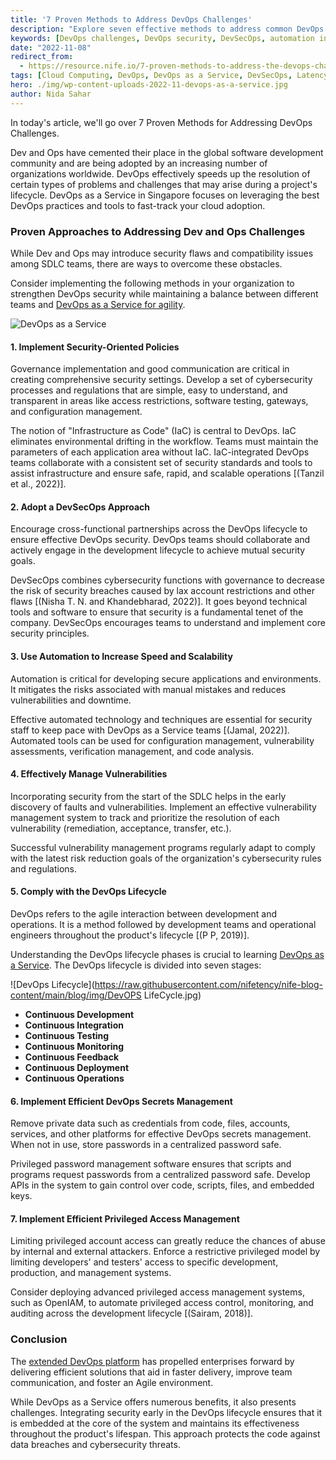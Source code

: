 ```yaml
---
title: '7 Proven Methods to Address DevOps Challenges'
description: "Explore seven effective methods to address common DevOps challenges. Learn about implementing security-oriented policies, adopting DevSecOps approaches, utilizing automation, managing vulnerabilities, and ensuring compliance throughout the DevOps lifecycle. Discover strategies for efficient secrets and privileged access management to strengthen your DevOps practices."
keywords: [DevOps challenges, DevOps security, DevSecOps, automation in DevOps, vulnerability management, DevOps lifecycle, secrets management, privileged access management, cloud computing, DevOps best practices]
date: "2022-11-08"
redirect_from:
  - https://resource.nife.io/7-proven-methods-to-address-the-devops-challenges/
tags: [Cloud Computing, DevOps, DevOps as a Service, DevSecOps, Latency]
hero: ./img/wp-content-uploads-2022-11-devops-as-a-service.jpg
author: Nida Sahar
---
```


In today's article, we'll go over 7 Proven Methods for Addressing DevOps Challenges.

Dev and Ops have cemented their place in the global software development community and are being adopted by an increasing number of organizations worldwide. DevOps effectively speeds up the resolution of certain types of problems and challenges that may arise during a project's lifecycle. DevOps as a Service in Singapore focuses on leveraging the best DevOps practices and tools to fast-track your cloud adoption.

### Proven Approaches to Addressing Dev and Ops Challenges

While Dev and Ops may introduce security flaws and compatibility issues among SDLC teams, there are ways to overcome these obstacles.

Consider implementing the following methods in your organization to strengthen DevOps security while maintaining a balance between different teams and [DevOps as a Service for agility](/blog/devops-vs-agile-vs-traditional-it-which-is-better/).

![DevOps as a Service](https://raw.githubusercontent.com/nifetency/nife-blog-content/main/blog/img/3eb0fdf6--getpaidstock-com-616e653e74172-removebg-preview_10hv0a7000000000000000.png)
<br/>


 

#### 1. Implement Security-Oriented Policies

Governance implementation and good communication are critical in creating comprehensive security settings. Develop a set of cybersecurity processes and regulations that are simple, easy to understand, and transparent in areas like access restrictions, software testing, gateways, and configuration management.

The notion of "Infrastructure as Code" (IaC) is central to DevOps. IaC eliminates environmental drifting in the workflow. Teams must maintain the parameters of each application area without IaC. IaC-integrated DevOps teams collaborate with a consistent set of security standards and tools to assist infrastructure and ensure safe, rapid, and scalable operations [(Tanzil et al., 2022)].

#### 2. Adopt a DevSecOps Approach

Encourage cross-functional partnerships across the DevOps lifecycle to ensure effective DevOps security. DevOps teams should collaborate and actively engage in the development lifecycle to achieve mutual security goals.

DevSecOps combines cybersecurity functions with governance to decrease the risk of security breaches caused by lax account restrictions and other flaws [(Nisha T. N. and Khandebharad, 2022)]. It goes beyond technical tools and software to ensure that security is a fundamental tenet of the company. DevSecOps encourages teams to understand and implement core security principles.

#### 3. Use Automation to Increase Speed and Scalability

Automation is critical for developing secure applications and environments. It mitigates the risks associated with manual mistakes and reduces vulnerabilities and downtime.

Effective automated technology and techniques are essential for security staff to keep pace with DevOps as a Service teams [(Jamal, 2022)]. Automated tools can be used for configuration management, vulnerability assessments, verification management, and code analysis.

#### 4. Effectively Manage Vulnerabilities

Incorporating security from the start of the SDLC helps in the early discovery of faults and vulnerabilities. Implement an effective vulnerability management system to track and prioritize the resolution of each vulnerability (remediation, acceptance, transfer, etc.).

Successful vulnerability management programs regularly adapt to comply with the latest risk reduction goals of the organization's cybersecurity rules and regulations.

#### 5. Comply with the DevOps Lifecycle

DevOps refers to the agile interaction between development and operations. It is a method followed by development teams and operational engineers throughout the product's lifecycle [(P P, 2019)].

Understanding the DevOps lifecycle phases is crucial to learning [DevOps as a Service](/blog/what-is-the-principle-of-devops/). The DevOps lifecycle is divided into seven stages:

![DevOps Lifecycle](https://raw.githubusercontent.com/nifetency/nife-blog-content/main/blog/img/DevOPS LifeCycle.jpg)
<br/>


 

- **Continuous Development**
- **Continuous Integration**
- **Continuous Testing**
- **Continuous Monitoring**
- **Continuous Feedback**
- **Continuous Deployment**
- **Continuous Operations**

#### 6. Implement Efficient DevOps Secrets Management

Remove private data such as credentials from code, files, accounts, services, and other platforms for effective DevOps secrets management. When not in use, store passwords in a centralized password safe.

Privileged password management software ensures that scripts and programs request passwords from a centralized password safe. Develop APIs in the system to gain control over code, scripts, files, and embedded keys.

#### 7. Implement Efficient Privileged Access Management

Limiting privileged account access can greatly reduce the chances of abuse by internal and external attackers. Enforce a restrictive privileged model by limiting developers' and testers' access to specific development, production, and management systems.

Consider deploying advanced privileged access management systems, such as OpenIAM, to automate privileged access control, monitoring, and auditing across the development lifecycle [(Sairam, 2018)].

### Conclusion

The [extended DevOps platform](/blog/optimize-ops-resources-by-collaborating-with-an-extended-devops-platform/) has propelled enterprises forward by delivering efficient solutions that aid in faster delivery, improve team communication, and foster an Agile environment.

While DevOps as a Service offers numerous benefits, it also presents challenges. Integrating security early in the DevOps lifecycle ensures that it is embedded at the core of the system and maintains its effectiveness throughout the product's lifespan. This approach protects the code against data breaches and cybersecurity threats.

